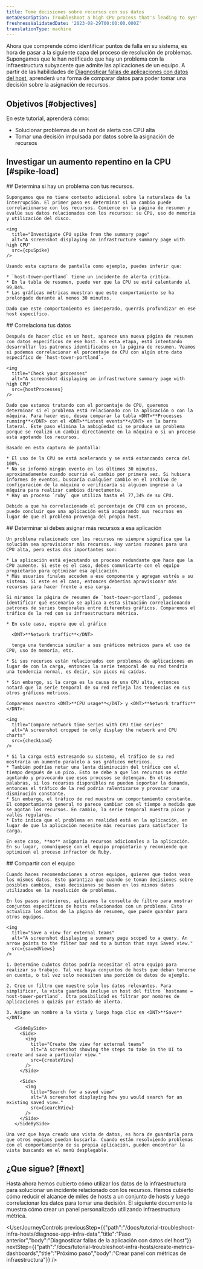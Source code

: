```yaml
---
title: Tome decisiones sobre recursos con sus datos
metaDescription: Troubleshoot a high CPU process that's leading to system outages.
freshnessValidatedDate: '2023-08-29T00:00:00.000Z'
translationType: machine
---
```








Ahora que comprende cómo identificar puntos de falla en su sistema, es hora de pasar a la siguiente capa del proceso de resolución de problemas. Supongamos que le han notificado que hay un problema con la infraestructura subyacente que admite las aplicaciones de un equipo. A partir de las habilidades de [Diagnosticar fallas de aplicaciones con datos del host](/docs/tutorial-diagnose-infra-bottlenecks/diagnose-app-infra-data), aprenderá una forma de comparar datos para poder tomar una decisión sobre la asignación de recursos.

## Objetivos [#objectives]

En este tutorial, aprenderá cómo:

* Solucionar problemas de un host de alerta con CPU alta
* Tomar una decisión impulsada por datos sobre la asignación de recursos

## Investigar un aumento repentino en la CPU [#spike-load]

<Steps>
  <Step>
    ## Determina si hay un problema con tus recursos.

    Supongamos que no tiene contexto adicional sobre la naturaleza de la interrupción. El primer paso es determinar si un cambio puede correlacionarse con los recursos. Comience en la página de resumen y evalúe sus datos relacionados con los recursos: su CPU, uso de memoria y utilización del disco.

    <img
      title="Investigate CPU spike from the summary page"
      alt="A screenshot displaying an infrastructure summary page with high CPU"
      src={cpuSpike}
    />

    Usando esta captura de pantalla como ejemplo, puedes inferir que:

    * `host-tower-portland` tiene un incidente de alerta crítica.
    * En la tabla de resumen, puede ver que la CPU se está calentando al 99,84%.
    * Las gráficas métricas muestran que este comportamiento se ha prolongado durante al menos 30 minutos.

    Dado que este comportamiento es inesperado, querrás profundizar en ese host específico.
  </Step>

  <Step>
    ## Correlaciona tus datos

    Después de hacer clic en un host, aparece una nueva página de resumen con datos específicos de ese host. En esta etapa, está intentando desarrollar los patrones identificados en la página de resumen. Veamos si podemos correlacionar el porcentaje de CPU con algún otro dato específico de `host-tower-portland`.

    <img
      title="Check your processes"
      alt="A screenshot displaying an infrastructure summary page with high CPU"
      src={hostProcesses}
    />

    Dado que estamos tratando con el porcentaje de CPU, queremos determinar si el problema está relacionado con la aplicación o con la máquina. Para hacer eso, desea comparar la tabla <DNT>**Processes running**</DNT> con el <DNT>**Latest events**</DNT> en la barra lateral. Este paso elimina la ambigüedad si se produce un problema porque se realizó un cambio directamente en la máquina o si un proceso está agotando los recursos.

    Basado en esta captura de pantalla:

    * El uso de la CPU se está acelerando y se está estancando cerca del 100%.
    * No se informó ningún evento en los últimos 30 minutos, aproximadamente cuando ocurrió el cambio por primera vez. Si hubiera informes de eventos, buscaría cualquier cambio en el archivo de configuración de la máquina o verificaría si alguien ingresó a la máquina para realizar cambios directamente.
    * Hay un proceso `ruby` que utiliza hasta el 77,34% de su CPU.

    Debido a que ha correlacionado el porcentaje de CPU con un proceso, puede concluir que una aplicación está acaparando sus recursos en lugar de que el problema provenga del propio host.
  </Step>

  <Step>
    ## Determinar si debes asignar más recursos a esa aplicación

    Un problema relacionado con los recursos no siempre significa que la solución sea aprovisionar más recursos. Hay varias razones para una CPU alta, pero estas dos importantes son:

    * La aplicación está ejecutando un proceso redundante que hace que la CPU aumente. Si este es el caso, debes comunicarte con el equipo propietario para optimizar esa aplicación.
    * Más usuarios finales acceden a ese componente y agregan estrés a su sistema. Si este es el caso, entonces deberías aprovisionar más recursos para hacer frente a esa carga.

    Si miramos la página de resumen de `host-tower-portland`, podemos identificar qué escenario se aplica a esta situación correlacionando patrones de series temporales entre diferentes gráficos. Comparemos el tráfico de la red con su infraestructura métrica.

    * En este caso, espera que el gráfico

      <DNT>**Network traffic**</DNT>

      tenga una tendencia similar a sus gráficos métricos para el uso de CPU, uso de memoria, etc.

    * Si sus recursos están relacionados con problemas de aplicaciones en lugar de con la carga, entonces la serie temporal de su red tendría una tendencia normal, es decir, sin picos ni caídas.

    * Sin embargo, si la carga es la causa de una CPU alta, entonces notará que la serie temporal de su red refleja las tendencias en sus otros gráficos métricos.

    Comparemos nuestro <DNT>**CPU usage**</DNT> y <DNT>**Network traffic**</DNT>:

    <img
      title="Compare network time series with CPU time series"
      alt="A screenshot cropped to only display the network and CPU charts"
      src={checkLoad}
    />

    * Si la carga está estresando su sistema, el tráfico de su red mostraría un aumento paralelo a sus gráficos métricos.
    * También podrías notar una lenta disminución del tráfico con el tiempo después de un pico. Esto se debe a que los recursos se están agotando y provocando que esos procesos se detengan. En otras palabras, si los recursos disponibles no pueden soportar la demanda, entonces el tráfico de la red podría ralentizarse y provocar una disminución constante.
    * Sin embargo, el tráfico de red muestra un comportamiento constante. El comportamiento general no parece cambiar con el tiempo a medida que se agotan los recursos. En cambio, la serie temporal muestra picos y valles regulares.
    * Esto indica que el problema en realidad está en la aplicación, en lugar de que la aplicación necesite más recursos para satisfacer la carga.

    En este caso, **no** asignaría recursos adicionales a la aplicación. En su lugar, comuníquese con el equipo propietario y recomiende que optimicen el proceso infractor de Ruby.
  </Step>

  <Step>
    ## Compartir con el equipo

    Cuando haces recomendaciones a otros equipos, quieres que todos vean los mismos datos. Esto garantiza que cuando se toman decisiones sobre posibles cambios, esas decisiones se basen en los mismos datos utilizados en la resolución de problemas.

    En los pasos anteriores, aplicamos la consulta de filtro para mostrar conjuntos específicos de hosts relacionados con un problema. Esto actualiza los datos de la página de resumen, que puede guardar para otros equipos.

    <img
      title="Save a view for external teams"
      alt="A screenshot displaying a summary page scoped to a query. An arrow points to the filter bar and to a button that says Saved view."
      src={savedViews}
    />

    1. Determine cuántos datos podría necesitar el otro equipo para realizar su trabajo. Tal vez haya conjuntos de hosts que deban tenerse en cuenta, o tal vez solo necesiten una porción de datos de ejemplo.

    2. Cree un filtro que muestre solo los datos relevantes. Para simplificar, la vista guardada incluye un host del filtro `hostname = host-tower-portland`. Otra posibilidad es filtrar por nombres de aplicaciones o quizás por estado de alerta.

    3. Asigne un nombre a la vista y luego haga clic en <DNT>**Save**</DNT>.

       <SideBySide>
         <Side>
           <img
             title="Create the view for external teams"
             alt="A screenshot showing the steps to take in the UI to create and save a particular view."
             src={createView}
           />
         </Side>

         <Side>
           <img
             title="Search for a saved view"
             alt="A screenshot displaying how you would search for an existing saved view."
             src={searchView}
           />
         </Side>
       </SideBySide>

    Una vez que haya creado una vista de datos, es hora de guardarla para que otros equipos puedan buscarla. Cuando están resolviendo problemas con el comportamiento de su propia aplicación, pueden encontrar la vista buscando en el menú desplegable.
  </Step>
</Steps>

## ¿Que sigue? [#next]

Hasta ahora hemos cubierto cómo utilizar los datos de la infraestructura para solucionar un incidente relacionado con los recursos. Hemos cubierto cómo reducir el alcance de miles de hosts a un conjunto de hosts y luego correlacionar los datos para tomar una decisión. El siguiente documento le muestra cómo crear un panel personalizado utilizando infraestructura métrica.

<UserJourneyControls
  previousStep={{"path":"/docs/tutorial-troubleshoot-infra-hosts/diagnose-app-infra-data","title":"Paso anterior","body":"Diagnosticar fallas de la aplicación con datos del host"}}
  nextStep={{"path":"/docs/tutorial-troubleshoot-infra-hosts/create-metrics-dashboards","title":"Próximo paso","body":"Crear panel con métricas de infraestructura"}}
/>